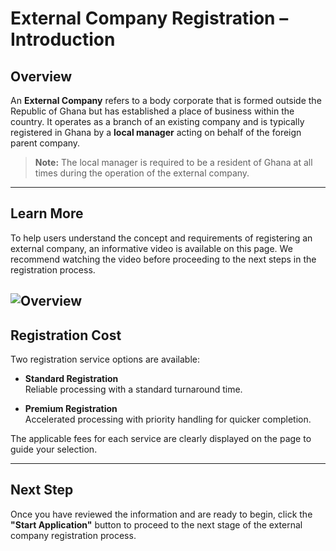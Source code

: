 # External Company Registration – Introduction

## Overview

An **External Company** refers to a body corporate that is formed outside the Republic of Ghana but has established a place of business within the country. It operates as a branch of an existing company and is typically registered in Ghana by a **local manager** acting on behalf of the foreign parent company.  

> **Note:** The local manager is required to be a resident of Ghana at all times during the operation of the external company.

---

## Learn More

To help users understand the concept and requirements of registering an external company, an informative video is available on this page. We recommend watching the video before proceeding to the next steps in the registration process.

![ Overview](/img-external-company/external-company-img-1.png)
---

## Registration Cost

Two registration service options are available:

- **Standard Registration**  
  Reliable processing with a standard turnaround time.

- **Premium Registration**  
  Accelerated processing with priority handling for quicker completion.

The applicable fees for each service are clearly displayed on the page to guide your selection.

---

## Next Step

Once you have reviewed the information and are ready to begin, click the **"Start Application"** button to proceed to the next stage of the external company registration process.
